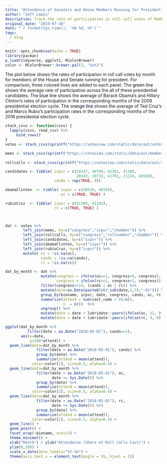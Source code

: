 ```yaml
---
title: "Attendence of Senators and House Members Running for President"
author: "Jeff Lewis"
description: Track the rate of participation in roll call votes of Members of Congress who are running for President in 2020
original_date: "2019-07-30"
date: "`r format(Sys.time(), '%B %d, %Y')`"
tags:
  - blog
---
```


```r
knitr::opts_chunk$set(echo = TRUE)
library(pacman)
p_load(tidyverse, ggplot2, RColorBrewer)
color <- RColorBrewer::brewer.pal(3, "Set2")
```

The plot below shows the rates of participation in roll call votes by month for members of the House and Senate running for president.  For comparison, three colored lines are added to each panel.  The 
<font color="`r color[1]`">green line</font> shows the average rate of participation across the all of these presidential candidates.  The <font color="`r color[3]`">blue line</font> shows the average of Barack Obama's and Hillary Clinton's rates of participation in the corresponding months of the 2008 presidential election cycle.  The <font color="`r color[2]`">orange line</font> shows the average of Ted Cruz's and Marco Rubio's participation rates in the corresponding months of the 2016 presidental election cycle.   


```r
stack_csvs <- function(csvs) {
  lapply(csvs, read_csv) %>%
     bind_rows()
}
votes <- stack_csvs(sprintf("https://voteview.com/static/data/out/votes/HS%i_votes.csv", 109:116)) 

mems <- stack_csvs(sprintf("https://voteview.com/static/data/out/members/HS%i_members.csv", 109:116))
          
rollcalls <- stack_csvs(sprintf("https://voteview.com/static/data/out/rollcalls/HS%i_rollcalls.csv", 109:116))
```

```r
candidates <- tibble( icpsr = c(29147, 40700, 41301, 41308, 
                                20343, 20735, 41701, 21324, 40910),
                      cands = rep(TRUE, 9))

obamaClinton  <- tibble( icpsr = c(40520, 40105), 
                         oc = c(TRUE, TRUE) )

rubioCruz  <- tibble( icpsr = c(41304, 41102), 
                      rc = c(TRUE, TRUE) )



dat <- votes %>%
        left_join(mems, by=c("congress","icpsr","chamber")) %>% 
        left_join(rollcalls, by=c("congress","rollnumber","chamber")) %>%
        left_join(candidates, by=c("icpsr")) %>%
        left_join(obamaClinton, by=c("icpsr")) %>%
        left_join(rubioCruz, by=c("icpsr")) %>%
        mutate( oc = !is.na(oc), 
                cands = !is.na(cands),
                rc = !is.na(rc))
```

```r
dat_by_month <- dat %>% 
                mutate(congress = ifelse(oc==1, congress+6, congress),
                       congress = ifelse(rc==1, congress+2, congress)) %>%
                filter(congress>114, (cands | oc | rc)) %>%
                mutate(date=as.Date(paste0(str_sub(date,1,7),"-01"))) %>%
                group_by(bioname, icpsr, date, congress, cands, oc, rc) %>%
                summarize(attend = sum(cast_code < 8)/n(),
                          n  = n())  %>%
                ungroup() %>%
                mutate(date = date + lubridate::years(ifelse(oc, 12, 0)))  %>%
                mutate(date = date + lubridate::years(ifelse(rc, 4, 0))) 
```

```r

ggplot(dat_by_month %>% 
          filter(date > as.Date("2018-05-01"), cands==1), 
       aes(x=date, 
           y=100*attend)) +
  geom_line(data=dat_by_month %>% 
              filter(date > as.Date("2018-05-01"), cands) %>%
              group_by(date) %>%
              summarize(attend = mean(attend)),
            color=color[1], size=0.5, alpha=0.4) + 
  geom_line(data=dat_by_month %>% 
              filter(date > as.Date("2018-05-01"), oc,
                     date <= Sys.Date()) %>%
              group_by(date) %>%
              summarize(attend = mean(attend)),
            color=color[3], size=0.5, alpha=0.4) + 
  geom_line(data=dat_by_month %>% 
              filter(date > as.Date("2018-05-01"), rc,
                     date <= Sys.Date()) %>%
              group_by(date) %>%
              summarize(attend = mean(attend)),
            color=color[2], size=0.5, alpha=0.4) + 
  geom_line() + 
  geom_point() + 
  facet_wrap(~bioname, ncol=3) + 
  theme_minimal() +
  xlab("Month") + ylab("Attendence (Share of Roll Calls Cast)") +
  ylim(0,100) +
  scale_x_date(date_labels="%Y-%b") +
  theme(axis.text.x = element_text(angle = 55, hjust = 1)) 
```

